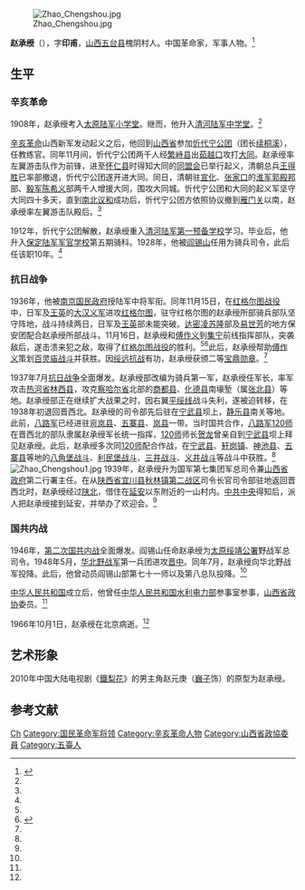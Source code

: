 [[File:Zhao_Chengshou.jpg|thumb]]

'''赵承绶'''（{{bd|1891年||1966年|10月1日}}），字'''印甫'''，[[山西省|山西]][[五台县|五台县]]槐阴村人。中国革命家，军事人物。<ref name="xhrw">{{Cite web|title=辛亥人物赵承绶事略|url=http://www.minge.gov.cn/txt/2011-08/16/content_4532208.htm|access-date=2012-03-06|date=2011-08-16|publisher=中国国民党革命委员会中央委员会|archive-url=https://web.archive.org/web/20160305070447/http://minge.gov.cn/txt/2011-08/16/content_4532208.htm|archive-date=2016-03-05|dead-url=no}}</ref>

==生平==
===辛亥革命===
1908年，赵承绶考入[[太原陆军小学堂|太原陆军小学堂]]。继而，他升入[[清河陆军中学堂|清河陆军中学堂]]。<ref name="xhrw" />

[[辛亥革命|辛亥革命]]山西新军发动起义之后，他回到[[山西省_(清)|山西省]]参加[[忻代宁公团|忻代宁公团]]（团长[[续桐溪|续桐溪]]），任教练官。同年11月间，忻代宁公团两千人经[[繁峙县|繁峙县]]出[[茹越口|茹越口]]攻打[[大同市|大同]]。赵承绶率左翼游击队作为前锋，进至[[怀仁县|怀仁县]]时得知大同的[[同盟会|同盟会]]已举行起义，清朝总兵[[王得胜|王得胜]]已率部撤退，忻代宁公团遂开进大同。同日，清朝驻[[宣化府_(清朝)|宣化]]、[[张家口市|张家口]]的[[淮军|淮军]][[郭殿邦|郭殿邦]]部、[[宋庆|毅军]][[陈希义|陈希义]]部两千人增援大同，围攻大同城。忻代宁公团和大同的起义军坚守大同四十多天，直到[[南北议和|南北议和]]成功后，忻代宁公团方依照协议撤到[[雁门关|雁门关]]以南，赵承绶率左翼游击队殿后。<ref name="xhrw" />

1912年，忻代宁公团解散，赵承绶重入[[清河陆军第一预备学校|清河陆军第一预备学校]]学习。毕业后，他升入[[保定陆军军官学校|保定陆军军官学校]]第五期骑科。1928年，他被[[阎锡山|阎锡山]]任用为骑兵司令，此后任该职10年。<ref name="xhrw" />

===抗日战争===
1936年，他被[[國民政府#南京（1927年4月18日～1937年11月17日）|南京国民政府]]授陆军中将军衔。同年11月15日，在[[红格尔图战役|红格尔图战役]]中，日军及[[王英_(民国)|王英]]的[[大汉义军|大汉义军]]进攻[[红格尔图|红格尔图]]，驻守红格尔图的赵承绶所部骑兵部队坚守阵地，战斗持续两日，日军及[[王英_(民国)|王英]]部未能突破。[[达密凌苏隆|达密凌苏隆]]部及[[易世芳|易世芳]]的地方保安团配合赵承绶所部战斗。11月16日，赵承绶和[[傅作义|傅作义]]到[[集宁区|集宁]]前线指挥部队，突袭敌后，遂击溃来犯之敌，取得了[[红格尔图战役|红格尔图战役]]的胜利。<ref name="xhrw" /><ref>{{Cite web|title=【历史印记】绥远抗战之红格尔图战役|url=https://www.thepaper.cn/newsDetail_forward_10658449|access-date=2022-01-11|date=2021-01-04|publisher=澎湃新闻}}</ref>此后，赵承绶帮助[[傅作义|傅作义]]策划[[百灵庙战斗|百灵庙战斗]]并获胜。因[[绥远抗战|绥远抗战]]有功，赵承绶获颁二等[[宝鼎勋章|宝鼎勋章]]。<ref name="xhrw" />

1937年7月[[中国抗日战争|抗日战争]]全面爆发。赵承绶部改编为骑兵第一军，赵承绶任军长，率军攻击[[熱河省_(滿洲國)|热河省]][[林西县|林西县]]，攻克[[察哈爾省_(中華民國)|察哈尔省]]北部的[[商都县|商都县]]、[[化德县|化德县]]南壕堑（属[[张北县|张北县]]）等地。赵承绶部正在继续扩大战果之时，因右翼[[平绥线|平绥线]]战斗失利，遂被迫转移，在1938年初退回晋西北。赵承绶的司令部先后驻在[[宁武县|宁武县]]坝上，[[静乐县|静乐县]]南关等地。此前，[[八路军|八路军]]已经进驻[[岢岚县|岢岚县]]、[[五寨县|五寨县]]、[[岚县|岚县]]一带。当时国共合作，[[八路军|八路军]][[国民革命军第十八集团军第120师|120师]]在晋西北的部队隶属赵承绶军长统一指挥，[[国民革命军第十八集团军第120师|120师]]师长[[贺龙|贺龙]]曾亲自到[[宁武县|宁武县]]坝上拜见赵承绶。此后，赵承绶多次同[[120师|120师]]配合作战，在[[宁武县|宁武县]]、[[轩岗镇|轩岗镇]]、[[神池县|神池县]]、[[五寨县|五寨县]]等地的[[八角堡战斗|八角堡战斗]]、[[利民堡战斗|利民堡战斗]]、[[三井战斗|三井战斗]]、[[义井战斗|义井战斗]]等战斗中获胜。<ref name="xhrw" />
[[File:Zhao_Chengshou1.jpg|thumb]]
1939年，赵承绶升为国军第七集团军总司令兼[[山西省政府_(中華民國)|山西省政府]]第二行署主任。在从[[陕西省|陕西省]][[宜川县|宜川县]][[秋林镇_(宜川县)|秋林镇]][[抗日战争第二战区|第二战区]]司令长官司令部驻地返回晋西北时，赵承绶经过[[陕北|陕北]]，借住在[[延安市|延安]]以东附近的一山村内。[[中国共产党中央委员会|中共中央]]得知后，派人把赵承绶接到延安，并举办了欢迎会。<ref name="xhrw" />

===国共内战===
1946年，[[第二次国共内战|第二次国共内战]]全面爆发。阎锡山任命赵承绶为[[晉系|太原绥靖公署]]野战军总司令。1948年5月，[[华北野战军|华北野战军]]第一兵团进攻[[晋中市|晋中]]。同年7月，赵承绶向华北野战军投降。此后，他曾动员阎锡山部第七十一师以及第八总队投降。<ref name="xhrw" />

[[中华人民共和国|中华人民共和国]]成立后，他曾任[[中华人民共和国水利电力部|中华人民共和国水利电力部]]参事室参事，[[中国人民政治协商会议山西省委员会|山西省政协]]委员。<ref name="xhrw" />

1966年10月1日，赵承绶在北京病逝。<ref name="xhrw" />
== 艺术形象 ==
2010年中国大陆电视剧《[[鐵梨花|鐵梨花]]》的男主角赵元庚（[[巍子|巍子]]饰）的原型为赵承绶。

==参考文献==
{{reflist}}
{{DEFAULTSORT:Zhao赵}}
[[Category:赵姓|Ch]]
[[Category:国民革命军将领|Category:国民革命军将领]]
[[Category:辛亥革命人物|Category:辛亥革命人物]]
[[Category:山西省政協委員|Category:山西省政協委員]]
[[Category:五臺人|Category:五臺人]]